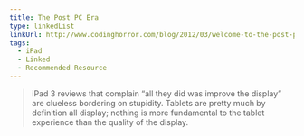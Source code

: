 ```yaml
---
title: The Post PC Era
type: linkedList
linkUrl: http://www.codinghorror.com/blog/2012/03/welcome-to-the-post-pc-era.html
tags:
  - iPad
  - Linked
  - Recommended Resource
---
```


> iPad 3 reviews that complain “all they did was improve the display” are clueless bordering on stupidity. Tablets are pretty much by definition all display; nothing is more fundamental to the tablet experience than the quality of the display.
